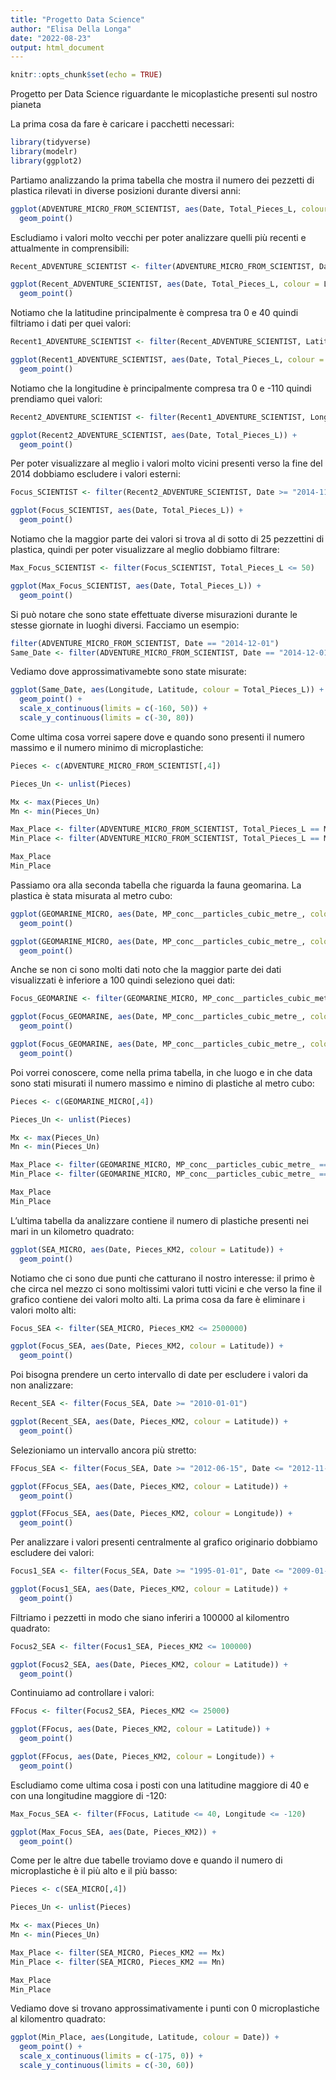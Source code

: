 ---
title: "Progetto Data Science"
author: "Elisa Della Longa"
date: "2022-08-23"
output: html_document
---

```{r setup, include=FALSE}
knitr::opts_chunk$set(echo = TRUE)
```

Progetto per Data Science riguardante le micoplastiche presenti sul nostro pianeta

La prima cosa da fare è caricare i pacchetti necessari:

```{r}
library(tidyverse)
library(modelr)
library(ggplot2)
```

Partiamo analizzando la prima tabella che mostra il numero dei pezzetti di plastica rilevati in diverse posizioni durante diversi anni:

```{r}
ggplot(ADVENTURE_MICRO_FROM_SCIENTIST, aes(Date, Total_Pieces_L, colour = Latitude)) +
  geom_point()
```

Escludiamo i valori molto vecchi per poter analizzare quelli più recenti e attualmente in comprensibili:

```{r}
Recent_ADVENTURE_SCIENTIST <- filter(ADVENTURE_MICRO_FROM_SCIENTIST, Date >= "2013-07-01")

ggplot(Recent_ADVENTURE_SCIENTIST, aes(Date, Total_Pieces_L, colour = Latitude)) +
  geom_point()
```

Notiamo che la latitudine principalmente è compresa tra 0 e 40 quindi filtriamo i dati per quei valori:

```{r}
Recent1_ADVENTURE_SCIENTIST <- filter(Recent_ADVENTURE_SCIENTIST, Latitude >= 0, Latitude <= 40)

ggplot(Recent1_ADVENTURE_SCIENTIST, aes(Date, Total_Pieces_L, colour = Longitude)) +
  geom_point()
```

Notiamo che la longitudine è principalmente compresa tra 0 e -110 quindi prendiamo quei valori:

```{r}
Recent2_ADVENTURE_SCIENTIST <- filter(Recent1_ADVENTURE_SCIENTIST, Longitude <= 0, Longitude >= -110)

ggplot(Recent2_ADVENTURE_SCIENTIST, aes(Date, Total_Pieces_L)) +
  geom_point()
```

Per poter visualizzare al meglio i valori molto vicini presenti verso la fine del 2014 dobbiamo escludere i valori esterni:

```{r}
Focus_SCIENTIST <- filter(Recent2_ADVENTURE_SCIENTIST, Date >= "2014-11-01", Date <= "2014-12-15")

ggplot(Focus_SCIENTIST, aes(Date, Total_Pieces_L)) +
  geom_point()
```

Notiamo che la maggior parte dei valori si trova al di sotto di 25 pezzettini di plastica, quindi per poter visualizzare al meglio dobbiamo filtrare:

```{r}
Max_Focus_SCIENTIST <- filter(Focus_SCIENTIST, Total_Pieces_L <= 50)

ggplot(Max_Focus_SCIENTIST, aes(Date, Total_Pieces_L)) +
  geom_point()
```

Si può notare che sono state effettuate diverse misurazioni durante le stesse giornate in luoghi diversi. Facciamo un esempio:

```{r}
filter(ADVENTURE_MICRO_FROM_SCIENTIST, Date == "2014-12-01")
Same_Date <- filter(ADVENTURE_MICRO_FROM_SCIENTIST, Date == "2014-12-01")
```

Vediamo dove approssimativamebte sono state misurate:

```{r}
ggplot(Same_Date, aes(Longitude, Latitude, colour = Total_Pieces_L)) +
  geom_point() +
  scale_x_continuous(limits = c(-160, 50)) +
  scale_y_continuous(limits = c(-30, 80))
```

Come ultima cosa vorrei sapere dove e quando sono presenti il numero massimo e il numero minimo di microplastiche:

```{r}
Pieces <- c(ADVENTURE_MICRO_FROM_SCIENTIST[,4])

Pieces_Un <- unlist(Pieces)

Mx <- max(Pieces_Un)
Mn <- min(Pieces_Un)

Max_Place <- filter(ADVENTURE_MICRO_FROM_SCIENTIST, Total_Pieces_L == Mx)
Min_Place <- filter(ADVENTURE_MICRO_FROM_SCIENTIST, Total_Pieces_L == Mn)

Max_Place
Min_Place
```

Passiamo ora alla seconda tabella che riguarda la fauna geomarina. La plastica è stata misurata al metro cubo:
  
```{r}
ggplot(GEOMARINE_MICRO, aes(Date, MP_conc__particles_cubic_metre_, colour = Latitude)) +
  geom_point()

ggplot(GEOMARINE_MICRO, aes(Date, MP_conc__particles_cubic_metre_, colour = Longitude)) +
  geom_point()
```

Anche se non ci sono molti dati noto che la maggior parte dei dati visualizzati è inferiore a 100 quindi seleziono quei dati:

```{r}
Focus_GEOMARINE <- filter(GEOMARINE_MICRO, MP_conc__particles_cubic_metre_ <= 100)

ggplot(Focus_GEOMARINE, aes(Date, MP_conc__particles_cubic_metre_, colour = Latitude)) +
  geom_point()

ggplot(Focus_GEOMARINE, aes(Date, MP_conc__particles_cubic_metre_, colour = Longitude)) +
  geom_point()
```

Poi vorrei conoscere, come nella prima tabella, in che luogo e in che data sono stati misurati il numero massimo e nimino di plastiche al metro cubo:

```{r}
Pieces <- c(GEOMARINE_MICRO[,4])

Pieces_Un <- unlist(Pieces)

Mx <- max(Pieces_Un)
Mn <- min(Pieces_Un)

Max_Place <- filter(GEOMARINE_MICRO, MP_conc__particles_cubic_metre_ == Mx)
Min_Place <- filter(GEOMARINE_MICRO, MP_conc__particles_cubic_metre_ == Mn)

Max_Place
Min_Place
```

L'ultima tabella da analizzare contiene il numero di plastiche presenti nei mari in un kilometro quadrato:

```{r}
ggplot(SEA_MICRO, aes(Date, Pieces_KM2, colour = Latitude)) +
  geom_point()
```

Notiamo che ci sono due punti che catturano il nostro interesse: il primo è che circa nel mezzo ci sono moltissimi valori tutti vicini e che verso la fine il grafico contiene dei valori molto alti.
La prima cosa da fare è eliminare i valori molto alti:

```{r}
Focus_SEA <- filter(SEA_MICRO, Pieces_KM2 <= 2500000)

ggplot(Focus_SEA, aes(Date, Pieces_KM2, colour = Latitude)) +
  geom_point()
```

Poi bisogna prendere un certo intervallo di date per escludere i valori da non analizzare:

```{r}
Recent_SEA <- filter(Focus_SEA, Date >= "2010-01-01")

ggplot(Recent_SEA, aes(Date, Pieces_KM2, colour = Latitude)) +
  geom_point()
```

Selezioniamo un intervallo ancora più stretto:

```{r}
FFocus_SEA <- filter(Focus_SEA, Date >= "2012-06-15", Date <= "2012-11-16")

ggplot(FFocus_SEA, aes(Date, Pieces_KM2, colour = Latitude)) +
  geom_point()

ggplot(FFocus_SEA, aes(Date, Pieces_KM2, colour = Longitude)) +
  geom_point()
```

Per analizzare i valori presenti centralmente al grafico originario dobbiamo escludere dei valori:

```{r}
Focus1_SEA <- filter(Focus_SEA, Date >= "1995-01-01", Date <= "2009-01-01")

ggplot(Focus1_SEA, aes(Date, Pieces_KM2, colour = Latitude)) +
  geom_point()
```

Filtriamo i pezzetti in modo che siano inferiri a 100000 al kilomentro quadrato:

```{r}
Focus2_SEA <- filter(Focus1_SEA, Pieces_KM2 <= 100000)

ggplot(Focus2_SEA, aes(Date, Pieces_KM2, colour = Latitude)) +
  geom_point()
```

Continuiamo ad controllare i valori:

```{r}
FFocus <- filter(Focus2_SEA, Pieces_KM2 <= 25000)

ggplot(FFocus, aes(Date, Pieces_KM2, colour = Latitude)) +
  geom_point()

ggplot(FFocus, aes(Date, Pieces_KM2, colour = Longitude)) +
  geom_point()
```

Escludiamo come ultima cosa i posti con una latitudine maggiore di 40 e con una longitudine maggiore di -120:

```{r}
Max_Focus_SEA <- filter(FFocus, Latitude <= 40, Longitude <= -120)

ggplot(Max_Focus_SEA, aes(Date, Pieces_KM2)) +
  geom_point()
```

Come per le altre due tabelle troviamo dove e quando il numero di microplastiche è il più  alto e il più basso:

```{r}
Pieces <- c(SEA_MICRO[,4])

Pieces_Un <- unlist(Pieces)

Mx <- max(Pieces_Un)
Mn <- min(Pieces_Un)

Max_Place <- filter(SEA_MICRO, Pieces_KM2 == Mx)
Min_Place <- filter(SEA_MICRO, Pieces_KM2 == Mn)

Max_Place
Min_Place
```

Vediamo dove si trovano approssimativamente i punti con 0 microplastiche al kilomentro quadrato:

```{r}
ggplot(Min_Place, aes(Longitude, Latitude, colour = Date)) +
  geom_point() +
  scale_x_continuous(limits = c(-175, 0)) +
  scale_y_continuous(limits = c(-30, 60))
```
